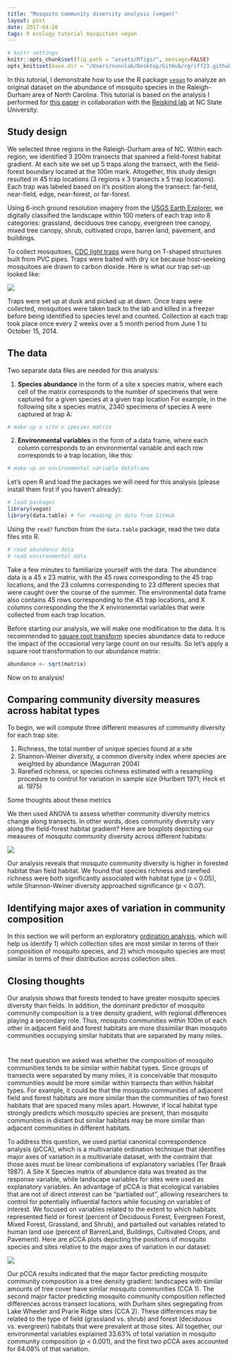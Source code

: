 ```yaml
---
title: "Mosquito community diversity analysis (vegan)"
layout: post
date: 2017-04-28
tags: R ecology tutorial mosquitoes vegan
---
```


```r
# knitr settings
knitr::opts_chunk$set(fig.path = "assets/Rfigs/", message=FALSE)
opts_knit$set(base.dir = "/Users/nunnlab/Desktop/GitHub/rgriff23.github.io/", base.url = "/")
```

In this tutorial, I demonstrate how to use the R package [`vegan`](https://cran.r-project.org/web/packages/vegan/index.html) to analyze an original dataset on the abundance of mosquito species in the Raleigh-Durham area of North Carolina. This tutorial is based on the analysis I performed for [this paper](/assets/pdfs/Reiskind_etal_2016.pdf) in collaboration with the [Reiskind lab](http://vectorecology.org/) at NC State University. 

## Study design

We selected three regions in the Raleigh-Durham area of NC. Within each region, we identified 3 200m transects that spanned a field-forest habitat gradient. At each site we set up 5 traps along the transect, with the field-forest boundary located at the 100m mark. Altogether, this study design resulted in 45 trap locations (3 regions x 3 transects x 5 trap locations). Each trap was labeled based on it's position along the transect: far-field, near-field, edge, near-forest, or far-forest. 

Using 6-inch ground resolution imagery from the <a target="_blank" href="http://earthexplorer.usgs.gov/">USGS Earth Explorer</a>, we digitally classified the landscape within 100 meters of each trap into 8 categories: grassland, deciduous tree canopy, evergreen tree canopy, mixed tree canopy, shrub, cultivated crops, barren land, pavement, and buildings. 

To collect mosquitoes, <a target="_blank" href="http://johnwhock.com/products/mosquito-sandfly-traps/cdc-miniature-light-trap/">CDC light traps</a> were hung on T-shaped structures built from PVC pipes. Traps were baited with dry ice because host-seeking mosquitoes are drawn to carbon dioxide. Here is what our trap set-up looked like:

![](./mosquitoes/MosquitoTrap.jpg)

Traps were set up at dusk and picked up at dawn. Once traps were collected, mosquitoes were taken back to the lab and killed in a freezer before being identified to species level and counted. Collection at each trap took place once every 2 weeks over a 5 month period from June 1 to October 15, 2014. 

## The data

Two separate data files are needed for this analysis: 

1) **Species abundance** in the form of a site x species matrix, where each cell of the matrix corresponds to the number of specimens that were captured for a given species at a given trap location For example, in the following site x species matrix, 2340 specimens of species A were captured at trap A:
```r
# make up a site x species matrix
```
2) **Environmental variables** in the form of a data frame, where each column corresponds to an environmental variable and each row corresponds to a trap location, like this:
```r
# make up an environmental variable dataframe 
```

Let's open R and load the packages we will need for this analysis (please install them first if you haven't already):

```r
# load packages
library(vegan)
library(data.table) # for reading in data from GitHub
```

Using the `read?` function from the `data.table` package, read the two data files into R.

```r
# read abundance data
# read environmental data
```

Take a few minutes to familiarize yourself with the data. The abundance data is a 45 x 23 matrix, with the 45 rows corresponding to the 45 trap locations, and the 23 columns corresponding to 23 different species that were caught over the course of the summer. The environmental data frame also contains 45 rows corresponding to the 45 trap locations, and X columns corresponding the the X environemntal variables that were collected from each trap location. 

Before starting our analysis, we will make one modification to the data. It is recommended to [square root transform]() species abundance data to reduce the impact of the occasional very large count on our results. So let's apply a square root transformation to our abundance matrix:

```r
abundance <- sqrt(matrix)
```
 
Now on to analysis!
 
## Comparing community diversity measures across habitat types

To begin, we will compute three different measures of community diversity for each trap site:

1. Richness, the total number of unique species found at a site
2. Shannon-Weiner diversity, a common diversity index where species are weighted by abundance (Magurran 2004)
3. Rarefied richness, or species richness estimated with a resampling procedure to control for variation in sample size (Hurlbert 1971; Heck et al. 1975)

Some thoughts about these metrics

We then used ANOVA to assess whether community diversity metrics change along transects. In other words, does community diversity vary along the field-forest habitat gradient? Here are boxplots depicting our measures of mosquito community diversity across different habitats:

![](./mosquitoes/Evenness.png)

Our analysis reveals that mosquito community diversity is higher in forested habitat than field habitat. We found that species richness and rarefied richness were both significantly associated with habitat type (*p* < 0.05), while Shannon-Weiner diversity approached significance (*p* < 0.07).

## Identifying major axes of variation in community composition

In this section we will perform an exploratory [ordination analysis](https://en.wikipedia.org/wiki/Ordination_(statistics)), which will help us identify 1) which collection sites are most similar in terms of their composition of mosquito species, and 2) which mosquito species are most similar in terms of their distribution across collection sites. 

## Closing thoughts

Our analysis shows that forests tended to have greater mosquito species diversity than fields. In addition, the dominant predictor of mosquito community composition is a tree density gradient, with regional differences playing a secondary role. Thus, mosquito communities within 100m of each other in adjacent field and forest habitats are more dissimilar than mosquito communities occupying similar habitats that are separated by many miles. 

# ####################################################################################
# ####################################################################################
# ####################################################################################

The next question we asked was whether the composition of mosquito communities tends to be similar within habitat types. Since groups of transects were separated by many miles, it is conceivable that mosquito communities would be more similar within transects than within habitat types. For example, it could be that the mosquito communities of adjacent field and forest habitats are more similar than the communities of two forest habitats that are spaced many miles apart. However, if local habitat type strongly predicts which mosquito species are present, than mosquito communities in distant but similar habitats may be more similar than adjacent communities in different habitats.

To address this question, we used partial canonical correspondence analysis (pCCA), which is a multivariate ordination technique that identifies major axes of variation in a multivariate dataset, with the contraint that those axes must be linear combinations of explanatory variables (Ter Braak 1987). A Site X Species matrix of abundance data was treated as the response variable, while landscape variables for sites were used as explanatory variables. An advantage of pCCA is that ecological variables that are not of direct interest can be "partialled out", allowing researchers to control for potentially influential factors while focusing on variables of interest. We focused on variables related to the extent to which habitats represented field or forest (percent of Deciduous Forest, Evergreen Forest, Mixed Forest, Grassland, and Shrub), and partialled out variables related to human land use (percent of BarrenLand, Buildings, Cultivated Crops, and Pavement). Here are pCCA plots depicting the positions of mosquito species and sites relative to the major axes of variation in our dataset:

![](./mosquitoes/pCCA.png)

Our pCCA results indicated that the major factor predicting mosquito community composition is a tree density gradient: landscapes with similar amounts of tree cover have similar mosquito communities (CCA 1). The second major factor predicting mosquito community composition reflected differences across transect locations, with Durham sites segregating from Lake Wheeler and Prarie Ridge sites (CCA 2). These differences may be related to the type of field (grassland vs. shrub) and forest (deciduous vs. evergreen) habitats that were prevalent at those sites. All together, our environmental variables explained 33.63% of total variation in mosquito community composition (*p* < 0.001), and the first two pCCA axes accounted for 84.08% of that variation. 

